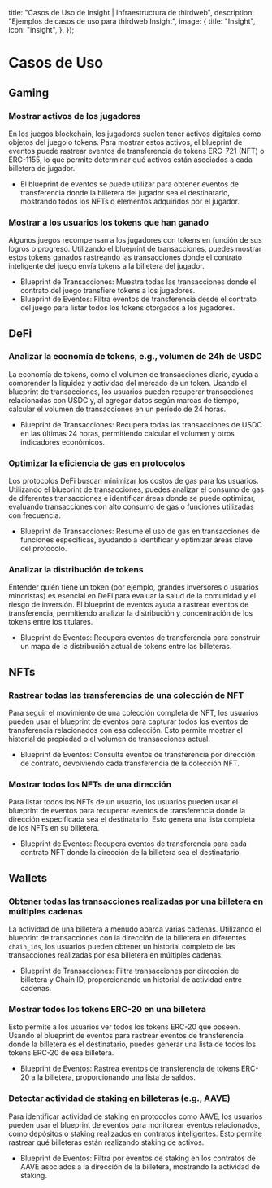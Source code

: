 
  title: "Casos de Uso de Insight | Infraestructura de thirdweb",
  description: "Ejemplos de casos de uso para thirdweb Insight",
  image: {
    title: "Insight",
    icon: "insight",
  },
});

# Casos de Uso

## Gaming

### Mostrar activos de los jugadores
En los juegos blockchain, los jugadores suelen tener activos digitales como objetos del juego o tokens. Para mostrar estos activos, el blueprint de eventos puede rastrear eventos de transferencia de tokens ERC-721 (NFT) o ERC-1155, lo que permite determinar qué activos están asociados a cada billetera de jugador.
- El blueprint de eventos se puede utilizar para obtener eventos de transferencia donde la billetera del jugador sea el destinatario, mostrando todos los NFTs o elementos adquiridos por el jugador.

### Mostrar a los usuarios los tokens que han ganado
Algunos juegos recompensan a los jugadores con tokens en función de sus logros o progreso. Utilizando el blueprint de transacciones, puedes mostrar estos tokens ganados rastreando las transacciones donde el contrato inteligente del juego envía tokens a la billetera del jugador.
- Blueprint de Transacciones: Muestra todas las transacciones donde el contrato del juego transfiere tokens a los jugadores.
- Blueprint de Eventos: Filtra eventos de transferencia desde el contrato del juego para listar todos los tokens otorgados a los jugadores.

## DeFi

### Analizar la economía de tokens, e.g., volumen de 24h de USDC
La economía de tokens, como el volumen de transacciones diario, ayuda a comprender la liquidez y actividad del mercado de un token. Usando el blueprint de transacciones, los usuarios pueden recuperar transacciones relacionadas con USDC y, al agregar datos según marcas de tiempo, calcular el volumen de transacciones en un período de 24 horas.
- Blueprint de Transacciones: Recupera todas las transacciones de USDC en las últimas 24 horas, permitiendo calcular el volumen y otros indicadores económicos.

### Optimizar la eficiencia de gas en protocolos
Los protocolos DeFi buscan minimizar los costos de gas para los usuarios. Utilizando el blueprint de transacciones, puedes analizar el consumo de gas de diferentes transacciones e identificar áreas donde se puede optimizar, evaluando transacciones con alto consumo de gas o funciones utilizadas con frecuencia.
- Blueprint de Transacciones: Resume el uso de gas en transacciones de funciones específicas, ayudando a identificar y optimizar áreas clave del protocolo.

### Analizar la distribución de tokens
Entender quién tiene un token (por ejemplo, grandes inversores o usuarios minoristas) es esencial en DeFi para evaluar la salud de la comunidad y el riesgo de inversión. El blueprint de eventos ayuda a rastrear eventos de transferencia, permitiendo analizar la distribución y concentración de los tokens entre los titulares.
- Blueprint de Eventos: Recupera eventos de transferencia para construir un mapa de la distribución actual de tokens entre las billeteras.

## NFTs

### Rastrear todas las transferencias de una colección de NFT
Para seguir el movimiento de una colección completa de NFT, los usuarios pueden usar el blueprint de eventos para capturar todos los eventos de transferencia relacionados con esa colección. Esto permite mostrar el historial de propiedad o el volumen de transacciones actual.
- Blueprint de Eventos: Consulta eventos de transferencia por dirección de contrato, devolviendo cada transferencia de la colección NFT.

### Mostrar todos los NFTs de una dirección
Para listar todos los NFTs de un usuario, los usuarios pueden usar el blueprint de eventos para recuperar eventos de transferencia donde la dirección especificada sea el destinatario. Esto genera una lista completa de los NFTs en su billetera.
- Blueprint de Eventos: Recupera eventos de transferencia para cada contrato NFT donde la dirección de la billetera sea el destinatario.

## Wallets

### Obtener todas las transacciones realizadas por una billetera en múltiples cadenas
La actividad de una billetera a menudo abarca varias cadenas. Utilizando el blueprint de transacciones con la dirección de la billetera en diferentes `chain_ids`, los usuarios pueden obtener un historial completo de las transacciones realizadas por esa billetera en múltiples cadenas.
- Blueprint de Transacciones: Filtra transacciones por dirección de billetera y Chain ID, proporcionando un historial de actividad entre cadenas.

### Mostrar todos los tokens ERC-20 en una billetera
Esto permite a los usuarios ver todos los tokens ERC-20 que poseen. Usando el blueprint de eventos para rastrear eventos de transferencia donde la billetera es el destinatario, puedes generar una lista de todos los tokens ERC-20 de esa billetera.
- Blueprint de Eventos: Rastrea eventos de transferencia de tokens ERC-20 a la billetera, proporcionando una lista de saldos.

### Detectar actividad de staking en billeteras (e.g., AAVE)
Para identificar actividad de staking en protocolos como AAVE, los usuarios pueden usar el blueprint de eventos para monitorear eventos relacionados, como depósitos o staking realizados en contratos inteligentes. Esto permite rastrear qué billeteras están realizando staking de activos.
- Blueprint de Eventos: Filtra por eventos de staking en los contratos de AAVE asociados a la dirección de la billetera, mostrando la actividad de staking.
